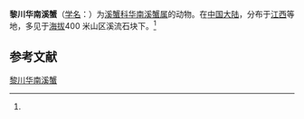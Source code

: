 {{Speciesbox
| name = 黎川华南溪蟹
| status = 
| status_system = 
| image = 
| genus = Huananpotamon
| species = lichuanense
| authority = (Dai, Zhou et Peng, 1995)<ref name='id12104'>{{cite web| url =http://www.bioinfo.cn/db05/BjdwSpecies.php?action=view&id=12104| title =黎川华南溪蟹| work =《中国动物物种编目数据库》| publisher =中国科学院微生物研究所| author =中国科学院动物研究所| accessdate =2009-04-28| deadurl =yes| archiveurl =https://web.archive.org/web/20160305070628/http://www.bioinfo.cn/db05/BjdwSpecies.php?action=view&id=12104| archivedate =2016-03-05}}</ref>
}}

'''黎川华南溪蟹'''（[[学名|学名]]：{{lang|la|''Huananpotamon lichuanense''}}）为[[溪蟹科|溪蟹科]][[华南溪蟹属|华南溪蟹属]]的动物。在[[中国大陆|中国大陆]]，分布于[[江西|江西]]等地，多见于[[海拔|海拔]]400 米山区溪流石块下。<ref name='id12104'/>

== 参考文献 ==
{{reflist}}

{{Wikispecies|Huananpotamon lichuanense}}
{{Taxonbar|from=Q13256346}}

[[Category:华南溪蟹属|黎川华南溪蟹]]


{{螃蟹小作品}}